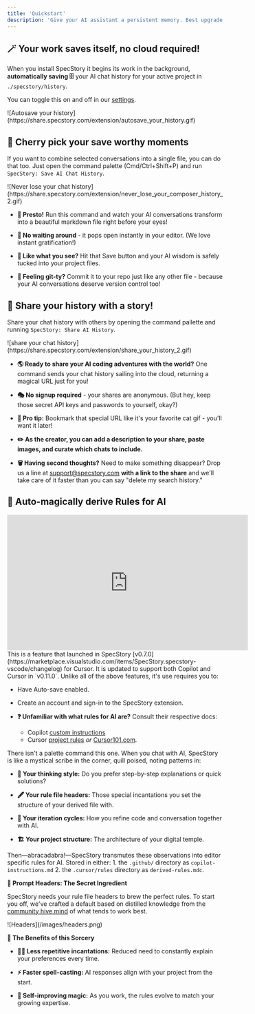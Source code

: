```yaml
---
title: 'Quickstart'
description: 'Give your AI assistant a persistent memory. Best upgrade since coffee ☕'
---
```


## 🪄 Your work saves itself, no cloud required!

When you install SpecStory it begins its work in the background, **automatically saving 🗄️** your AI chat history for your active project in `./specstory/history`.

You can toggle this on and off in our [settings](/settings).

<Frame>
  ![Autosave your history](https://share.specstory.com/extension/autosave_your_history.gif)
</Frame>

## 🎯 Cherry pick your save worthy moments

If you want to combine selected conversations into a single file, you can do that too. Just open the command palette (Cmd/Ctrl+Shift+P) and run `SpecStory: Save AI Chat History`.

<Frame>
  ![Never lose your chat history](https://share.specstory.com/extension/never_lose_your_composer_history_2.gif)
</Frame>

* **📝 Presto!** Run this command and watch your AI conversations transform into a beautiful markdown file right before your eyes!

* **👀 No waiting around** - it pops open instantly in your editor. (We love instant gratification!)

* **💾 Like what you see?** Hit that Save button and your AI wisdom is safely tucked into your project files.

* **🌳 Feeling git-ty?** Commit it to your repo just like any other file - because your AI conversations deserve version control too!

## 🌟 Share your history with a story!

Share your chat history with others by opening the command pallette and running `SpecStory: Share AI History`.

<Frame>
  ![share your chat history](https://share.specstory.com/extension/share_your_history_2.gif)
</Frame>

* **🌎 Ready to share your AI coding adventures with the world?** One command sends your chat history sailing into the cloud, returning a magical URL just for you!

* **🎭 No signup required** - your shares are anonymous. (But hey, keep those secret API keys and passwords to yourself, okay?)

* **🔗 Pro tip:** Bookmark that special URL like it's your favorite cat gif - you'll want it later!

* **✏️ As the creator, you can add a description to your share, paste images, and curate which chats to include.**

* **🗑️ Having second thoughts?** Need to make something disappear? Drop us a line at [support@specstory.com](mailto:support@specstory.com) **with a link to the share** and we'll take care of it faster than you can say "delete my search history."

## 🧪 Auto-magically derive Rules for AI

<Frame>
<iframe width="560" height="315" src="https://www.youtube.com/embed/mN8NzRDGAb4?si=jIHZNmoXC1ICSEwe" title="YouTube video player" frameborder="0" allow="accelerometer; autoplay; clipboard-write; encrypted-media; gyroscope; picture-in-picture; web-share" referrerpolicy="strict-origin-when-cross-origin" allowfullscreen></iframe>
</Frame>

<Info>
  This is a feature that launched in SpecStory [v0.7.0](https://marketplace.visualstudio.com/items/SpecStory.specstory-vscode/changelog) for Cursor. It is updated to support both Copilot and Cursor in `v0.11.0`. Unlike all of the above features, it's use requires you to:

  * Have Auto-save enabled.

  * Create an account and sign-in to the SpecStory extension.
</Info>

* **❓ Unfamiliar with what rules for AI are?** Consult their respective docs:

  - Copilot [custom instructions](https://code.visualstudio.com/docs/copilot/copilot-customization)
  - Cursor [project rules](https://docs.cursor.com/context/rules-for-ai#project-rules-recommended) *or* [Cursor101.com](https://cursor101.com/cursor/rules)*.*


There isn't a palette command this one. When you chat with AI, SpecStory is like a mystical scribe in the corner, quill poised, noting patterns in:

* **🧠 Your thinking style:** Do you prefer step-by-step explanations or quick solutions?

* **🖋️ Your rule file headers:** Those special incantations you set the structure of your derived file with.

* **🔄 Your iteration cycles:** How you refine code and conversation together with AI.

* **🏗️ Your project structure:** The architecture of your digital temple.

Then—abracadabra!—SpecStory transmutes these observations into editor specific rules for AI. Stored in either:
    1. the `.github/` directory as `copilot-instructions.md`
    2. the `.cursor/rules` directory as `derived-rules.mdc`.

**🌈 Prompt Headers: The Secret Ingredient**

SpecStory needs your rule file headers to brew the perfect rules. To start you off, we've crafted a default based on distilled knowledge from the [community hive mind](https://www.reddit.com/r/cursor/comments/1hwwo60/top_crowdsourced_wisdom_for_effectively/) of what tends to work best.

<Frame>
  ![Headers](/images/headers.png)
</Frame>

**🌟 The Benefits of this Sorcery**

* **🧙‍♀️ Less repetitive incantations:** Reduced need to constantly explain your preferences every time.

* **⚡ Faster spell-casting:** AI responses align with your project from the start.

* **🔄 Self-improving magic:** As you work, the rules evolve to match your growing expertise.